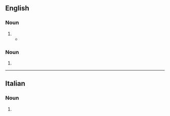 ==English==

===Noun===
{{en-noun|~|s|zeppoli}}

# {{alternative form of|en|zeppola}}
#* {{quote-journal|en|date=August 6, 2007|author=David Gonzalez|title=A Neighborhood Balks at a Chain Restaurant|work=New York Times|url=http://www.nytimes.com/2007/08/06/nyregion/06pizza.html
|passage=Of all the spots the franchise could have chosen, why, he asks, did it have to be on the other side of the wall where two centurion busts stand guard above customers waiting for '''zeppoles''' or Sicilian slices?}}

===Noun===
{{head|en|noun form}}

# {{plural of|en|zeppola}}

----

==Italian==

===Noun===
{{head|it|noun plural form|g=f}}

# {{plural of|it|zeppola}}